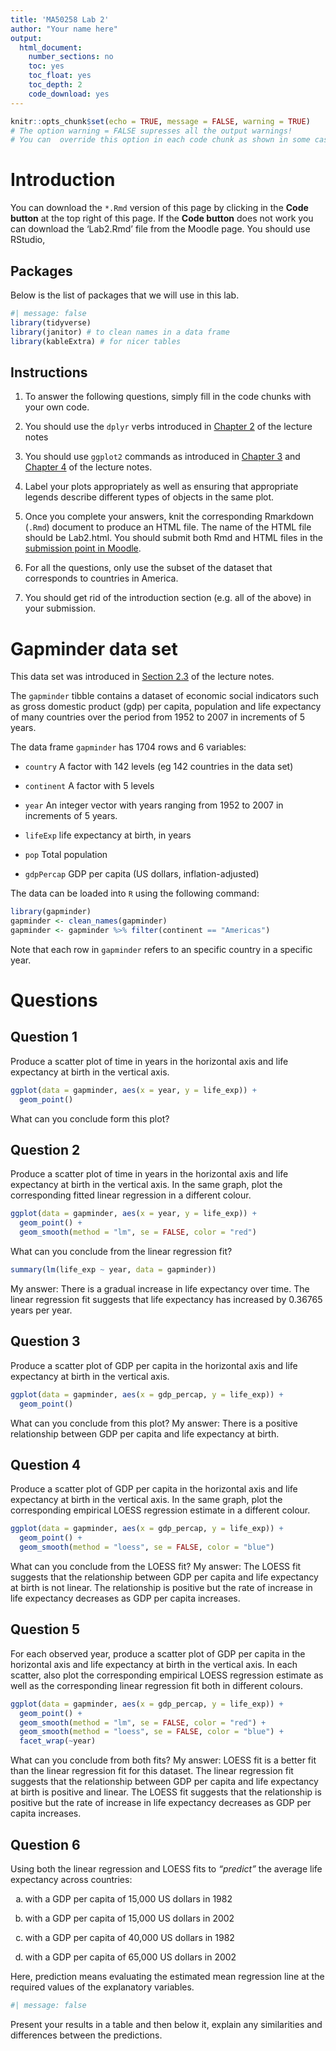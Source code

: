 ```yaml
---
title: 'MA50258 Lab 2'
author: "Your name here"
output:
  html_document:
    number_sections: no
    toc: yes
    toc_float: yes
    toc_depth: 2
    code_download: yes
---
```


```r
knitr::opts_chunk$set(echo = TRUE, message = FALSE, warning = TRUE)
# The option warning = FALSE supresses all the output warnings! 
# You can  override this option in each code chunk as shown in some cases below!
```

# Introduction


You can download the `*.Rmd` version of this page by clicking in the **Code button** at the top right of this page. If the **Code button** does not work you can download the 'Lab2.Rmd' file from the Moodle page. You should use RStudio,
 




## Packages

Below is the list of packages that we will use in this lab. 

```r
#| message: false
library(tidyverse) 
library(janitor) # to clean names in a data frame
library(kableExtra) # for nicer tables
```


## Instructions

1. To answer the following questions, simply fill in the code chunks with your own code.

2. You should use  the `dplyr` verbs introduced in [Chapter 2](https://github.bath.ac.uk/pages/kai21/MA50258-lecture-notes/02-intro-tidyverse.html) of the lecture notes

3. You should use  `ggplot2` commands as introduced in [Chapter 3](https://github.bath.ac.uk/pages/kai21/MA50258-lecture-notes/03-intro-ggplot.html) and [Chapter 4](https://github.bath.ac.uk/pages/kai21/MA50258-lecture-notes/04-intro-regression.html) of the lecture notes. 

4. Label your plots appropriately as well as ensuring that appropriate legends describe different types of objects in the same plot.

5. Once you complete your answers, knit the corresponding Rmarkdown (`.Rmd`) document to
produce an HTML file.  The name of the HTML file should be Lab2.html. You should submit both Rmd and HTML files in the [submission point in Moodle](https://moodle.bath.ac.uk/mod/assign/view.php?id=1197563). 

6. For all the  questions, only use the subset of the dataset that corresponds to countries in America. 

7. You should get rid of the introduction section (e.g. all of the above)  in your submission.


# Gapminder data set

This data set was introduced in [Section 2.3](https://github.bath.ac.uk/pages/kai21/MA50258-lecture-notes/02-intro-tidyverse.html#sec-gapminder-data) of the lecture notes.

The `gapminder` tibble contains a dataset of economic social indicators such as gross domestic product (gdp) per capita, population and life expectancy of many countries over the period from 1952 to 2007 in increments of 5 years.

The  data frame `gapminder` has 1704 rows and 6 variables:


* `country` A factor with 142 levels (eg 142 countries in the data set)

* `continent` A factor with 5 levels 

* `year` An integer vector with  years ranging from 1952 to 2007 in increments of 5 years.

* `lifeExp` life expectancy at birth, in years

* `pop` Total population

* `gdpPercap` GDP per capita (US dollars, inflation-adjusted)





The data can be loaded into `R` using the following command:

```r
library(gapminder)
gapminder <- clean_names(gapminder)
gapminder <- gapminder %>% filter(continent == "Americas")
```


Note that each row in `gapminder` refers to an specific country in a specific year.




# Questions

## Question 1


Produce a scatter plot of time in years in the horizontal axis and life expectancy at birth in the vertical axis.

```r
ggplot(data = gapminder, aes(x = year, y = life_exp)) +
  geom_point()
```

What can you conclude form this plot?


## Question 2


Produce a scatter plot of time in years in the horizontal axis and life expectancy at birth in the vertical axis. In the same graph, plot the corresponding fitted linear regression in a different colour. 

```r
ggplot(data = gapminder, aes(x = year, y = life_exp)) +
  geom_point() +
  geom_smooth(method = "lm", se = FALSE, color = "red")
```

What can you conclude from the linear regression fit?
```r
summary(lm(life_exp ~ year, data = gapminder))
```
My answer:
There is a gradual increase in life expectancy over time. The linear regression fit suggests that life expectancy has increased by 0.36765 years per year.

## Question 3


Produce a scatter plot of GDP per capita in the horizontal axis and life expectancy at birth in the vertical axis.

```r
ggplot(data = gapminder, aes(x = gdp_percap, y = life_exp)) +
  geom_point()
```

What can you conclude from this plot?
My answer:
There is a positive relationship between GDP per capita and life expectancy at birth.

## Question 4
Produce a scatter plot of GDP per capita in the horizontal axis and life expectancy at birth in the vertical axis. In the same graph, plot the corresponding empirical LOESS regression estimate in a different colour. 

```r
ggplot(data = gapminder, aes(x = gdp_percap, y = life_exp)) +
  geom_point() +
  geom_smooth(method = "loess", se = FALSE, color = "blue")
```

What can you conclude from the LOESS fit?
My answer:
The LOESS fit suggests that the relationship between GDP per capita and life expectancy at birth is not linear. The relationship is positive but the rate of increase in life expectancy decreases as GDP per capita increases.

## Question 5

For each observed year, produce a scatter plot of GDP per capita in the horizontal axis and life expectancy at birth in the vertical axis. In each scatter,  also plot the corresponding empirical LOESS regression estimate as well as the corresponding linear regression fit both in different colours.

```r
ggplot(data = gapminder, aes(x = gdp_percap, y = life_exp)) +
  geom_point() +
  geom_smooth(method = "lm", se = FALSE, color = "red") +
  geom_smooth(method = "loess", se = FALSE, color = "blue") +
  facet_wrap(~year)
```

What can you conclude from both fits?
My answer:
LOESS fit is a better fit than the linear regression fit for this dataset.
The linear regression fit suggests that the relationship between GDP per capita and life expectancy at birth is positive and linear. The LOESS fit suggests that the relationship is positive but the rate of increase in life expectancy decreases as GDP per capita increases.

## Question 6

Using both the linear regression and LOESS fits to _"predict"_ the average life expectancy across countries:

a. with a GDP per capita of 15,000 US dollars in 1982

b. with a GDP per capita of 15,000 US dollars in 2002

c. with a GDP per capita of 40,000 US dollars in 1982

d. with a GDP per capita of 65,000 US dollars in 2002

Here, prediction means evaluating the estimated mean regression line at the required values of the explanatory variables. 

```r
#| message: false
`````

Present your results in a table and then below it, explain any similarities and differences between the predictions.
